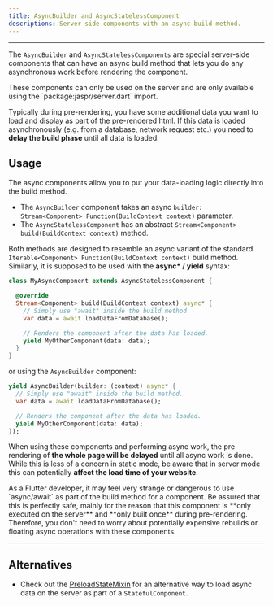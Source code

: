 ```yaml
---
title: AsyncBuilder and AsyncStatelessComponent
descriptions: Server-side components with an async build method.
---
```


---

The `AsyncBuilder` and `AsyncStatelessComponents` are special server-side components that
can have an async build method that lets you do any asynchronous work before rendering the component.

<Warning>
These components can only be used on the server and are only available using the
`package:jaspr/server.dart` import.
</Warning>

Typically during pre-rendering, you have some additional data you want to load and display as part
of the pre-rendered html. If this data is loaded asynchronously (e.g. from a database, network request etc.)
you need to **delay the build phase** until all data is loaded.

## Usage

The async components allow you to put your data-loading logic directly into the build method.

- The `AsyncBuilder` component takes an async `builder: Stream<Component> Function(BuildContext context)` parameter.
- The `AsyncStatelessComponent` has an abstract `Stream<Component> build(BuildContext context)` method.

Both methods are designed to resemble an async variant of the standard `Iterable<Component> Function(BuildContext context)`
build method. Similarly, it is supposed to be used with the **async\* / yield** syntax:

```dart
class MyAsyncComponent extends AsyncStatelessComponent {

  @override
  Stream<Component> build(BuildContext context) async* {
    // Simply use "await" inside the build method.
    var data = await loadDataFromDatabase();

    // Renders the component after the data has loaded.
    yield MyOtherComponent(data: data);
  }
}
```

or using the `AsyncBuilder` component:

```dart
yield AsyncBuilder(builder: (context) async* {
  // Simply use "await" inside the build method.
  var data = await loadDataFromDatabase();

  // Renders the component after the data has loaded.
  yield MyOtherComponent(data: data);
});
```

When using these components and performing async work, the pre-rendering of **the whole page will be delayed** until all async work is done.
While this is less of a concern in static mode, be aware that in server mode this can potentially **affect the load time of your website**.

<Warning>
As a Flutter developer, it may feel very strange or dangerous to use `async/await` as part of the build method for a component.
Be assured that this is perfectly safe, mainly for the reason that this component is **only executed on the server** and
**only built once** during pre-rendering. Therefore, you don't need to worry about potentially expensive rebuilds or floating async
operations with these components.
</Warning>

---

## Alternatives

- Check out the [PreloadStateMixin](/utils/preload_state_mixin) for an alternative way to load async data on the server
  as part of a `StatefulComponent`.
